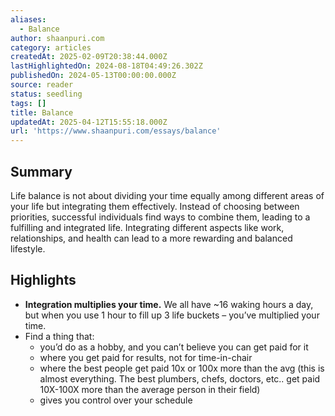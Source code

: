```yaml
---
aliases:
  - Balance
author: shaanpuri.com
category: articles
createdAt: 2025-02-09T20:38:44.000Z
lastHighlightedOn: 2024-08-18T04:49:26.302Z
publishedOn: 2024-05-13T00:00:00.000Z
source: reader
status: seedling
tags: []
title: Balance
updatedAt: 2025-04-12T15:55:18.000Z
url: 'https://www.shaanpuri.com/essays/balance'
---
```

## Summary

Life balance is not about dividing your time equally among different areas of your life but integrating them effectively. Instead of choosing between priorities, successful individuals find ways to combine them, leading to a fulfilling and integrated life. Integrating different aspects like work, relationships, and health can lead to a more rewarding and balanced lifestyle.

## Highlights

- **Integration multiplies your time.** We all have ~16 waking hours a day, but when you use 1 hour to fill up 3 life buckets – you’ve multiplied your time.
- Find a thing that:
  - you’d do as a hobby, and you can’t believe you can get paid for it
  - where you get paid for results, not for time-in-chair
  - where the best people get paid 10x or 100x more than the avg (this is almost everything. The best plumbers, chefs, doctors, etc.. get paid 10X-100X more than the average person in their field)
  - gives you control over your schedule
